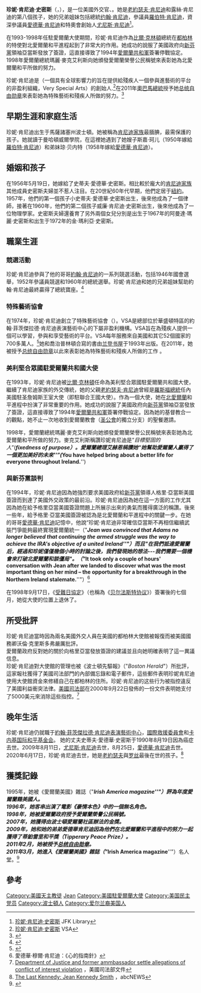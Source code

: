 {{Infobox Ambassador
| name         = 珍妮·肯尼迪·史密斯
| image        = Jean Kennedy Smith and Vicki Kennedy.jpg
| caption      = 珍妮·肯尼迪和維琪·肯尼迪（攝於2008年）
| imagesize    =
| office = 第25任美國駐愛爾蘭大使
| president      =[[比爾·克林頓|比爾·克林頓]]
| term_start      =1993年6月7日
| term_end        =1998年9月17日
|predecessor      =威廉·亨利·吉拉德·菲茨傑拉德    
| successor      =邁克爾·蘇里文
| birth_date = {{birth date|1928|2|20}}
| birth_place = {{USA}}[[馬薩諸塞州|馬薩諸塞州]][[波士頓|波士頓]]
| death_date = {{death date and age|2020|6|17|1928|2|20}}
| death_place= {{USA}}[[紐約州|紐約州]][[紐約|紐約]]
| nationnality= {{USA}}
| spouse =
| parents =[[老约瑟夫·P·肯尼迪|老約瑟夫·帕特里克·肯尼迪]]<br>[[罗丝·肯尼迪|罗丝·肯尼迪]]
| relations=[[小約瑟夫·帕特里克·肯尼迪|小約瑟夫·帕特里克·肯尼迪]]<br>[[約翰·菲茨傑拉德·肯尼迪|約翰·菲茨傑拉德·肯尼迪]]<br>{{link-en|露絲瑪麗·肯尼迪|Rosemary Kennedy}}<br>[[凱瑟琳·肯尼迪|凱瑟琳·肯尼迪]]<br>[[尤尼斯·肯尼迪|尤尼斯·肯尼迪]]<br>{{link-en|帕特里夏·肯尼迪|Patricia Kennedy Lawford}}<br>[[罗伯特·肯尼迪|羅伯特·弗蘭西斯·肯尼迪]]<br>[[泰德·肯尼迪|愛德華·穆爾·肯尼迪]]
|children =小史蒂夫·愛德華·史密斯. （Stephen Edward Smith, Jr.，1957年出生）<br>{{link-en|威廉·肯尼迪·史密斯|William Kennedy Smith}}（William Kennedy Smith，1960年出生）<br>阿曼達·瑪麗·史密斯（Amanda Mary Smith，1967年出生）<br>金·瑪利亞·史密斯（Kym Maria Smith，1972年出生）
|party = [[民主党_(美国)|民主黨]]
|職業    = 政治家
| religion        = [[天主教会|羅馬天主教]]
| alma_mater      = {{link-en|曼哈顿维尔學院|Manhattanville College}}
}}

'''珍妮·肯尼迪·史密斯'''（{{lang-en|Jean Kennedy Smith}}，{{bd|1928年|2月20日|2020年|6月17日|catIdx=Smith}}），是一位美國外交官、{{le|美國駐愛爾蘭共和国大使|List of ambassadors of the United States to Ireland}}。她是[[老约瑟夫·P·肯尼迪|老約瑟夫·肯尼迪]]和露絲·肯尼迪的第八個孩子，她的兄弟姐妹包括總統[[约翰·肯尼迪|约翰·肯尼迪]]，參議員[[羅伯特·肯尼迪|羅伯特·肯尼迪]]，資深參議員[[愛德華·肯尼迪|愛德華·肯尼迪]]和特奧會創始人[[尤尼斯·肯尼迪|尤尼斯·肯尼迪]]<ref>[http://www.jfklibrary.org/JFK/The-Kennedy-Family/Jean-Kennedy-Smith.aspx  珍妮·肯尼迪·史密斯] {{Wayback|url=http://www.jfklibrary.org/JFK/The-Kennedy-Family/Jean-Kennedy-Smith.aspx |date=20110409165454 }}JFK Library</ref>。

在1993-1998年任駐愛爾蘭大使期間，珍妮·肯尼迪作為[[比爾·克林頓|比爾·克林頓]]總統在[[都柏林|都柏林]]的特使對北愛爾蘭和平進程起到了非常大的作用。她成功的說服了美國政府向[[新芬黨|新芬黨]]領袖亞當斯發放了簽證，這直接導致了1994年[[愛爾蘭共和軍|愛爾蘭共和軍]]簽署停戰協定。1998年愛爾蘭總統瑪麗·麥克艾利斯向她頒發愛爾蘭榮譽公民稱號來表彰她為北愛爾蘭和平所做的努力。

珍妮·肯尼迪是{{link-en|特殊藝術協會|Very Special Arts}}（一個具有全球影響力的旨在提供給殘疾人一個參與進藝術的平台的非盈利組織，Very Special Arts）的創始人.<ref> [http://www.kennedy-center.org/education/vsa/jean_kennedy.cfm  珍妮·肯尼迪·史密斯] {{webarchive|url=https://web.archive.org/web/20121003082028/http://www.kennedy-center.org/education/vsa/jean_kennedy.cfm |date=2012-10-03 }}  VSA </ref>在2011年[[奧巴馬|奧巴馬總統]]授予她[[总统自由勋章|总统自由勋章]]來表彰她為特殊藝術和殘疾人所做的努力。<ref>{{Cite web |url=http://www.whitehouse.gov/the-press-office/2010/11/17/president-obama-names-presidential-medal-freedom-recipients |title=President Obama Names Presidential Medal of Freedom Recipients |accessdate=2014-02-06 |archive-date=2010-11-20 |archive-url=https://web.archive.org/web/20101120204716/http://www.whitehouse.gov/the-press-office/2010/11/17/president-obama-names-presidential-medal-freedom-recipients |dead-url=no }}</ref>

==早期生涯和家庭生活==

珍妮·肯尼迪出生于馬薩諸塞州波士頓。她被稱為[[肯尼迪家族|肯尼迪家族]]最腼腆，最需保護的孩子。她就讀于曼哈頓威爾學院，在這裡她遇到了她嫂子斯嘉·珂儿（1950年嫁給[[羅伯特·肯尼迪|羅伯特·肯尼迪]]）和弟妹琼·贝内特（1958年嫁給[[愛德華·肯尼迪|愛德華·肯尼迪]]）。

==婚姻和孩子==
在1956年5月19日，她嫁給了史蒂夫·愛德華·史密斯。相比較於龐大的[[肯尼迪家族|肯尼迪家族]]其他成員史密斯夫婦並不惹人注目。在20世紀60年代早期，他們定居于[[紐約|紐約]]。1957年，他們的第一個孩子小史蒂夫·愛德華·史密斯出生，後來他成為了一個律師，接著在1960年，他們的第二個孩子威廉·肯尼迪·史密斯出生，後來他成為了一位物理學家。史密斯夫婦還養育了另外兩個女兒分別是出生于1967年的阿曼達·瑪麗·史密斯和出生于1972年的金·瑪利亞·史密斯。
==職業生涯==
===競選活動===
珍妮·肯尼迪參與了他的哥哥[[JFK|約翰·肯尼迪]]的一系列競選活動，包括1946年國會選舉，1952年參議員競選和1960年的總統選舉。珍妮·肯尼迪和她的兄弟姐妹幫助約翰·肯尼迪最終贏得了總統寶座。<ref>{{Cite web |url=http://usatoday30.usatoday.com/news/washington/2010-09-26-jfk-jean-kennedy-smith_N.htm |title=珍妮·肯尼迪在肯尼迪總統競選中的影響 |accessdate=2014-02-06 |archive-date=2015-04-26 |archive-url=https://web.archive.org/web/20150426093843/http://usatoday30.usatoday.com/news/washington/2010-09-26-jfk-jean-kennedy-smith_N.htm |dead-url=no }}</ref>

===特殊藝術協會===
在1974年，珍妮·肯尼迪創立了特殊藝術協會（{{link-en|特殊藝術協會|VSA}}）。VSA是總部位於華盛頓特區的約翰·菲茨傑拉德·肯尼迪表演藝術中心的下屬非盈利機構。VSA旨在為殘疾人提供一個可以學習，參與和享受藝術的平台。VSA每年服務來自美國和其它52個國家的700多萬人。<ref>{{Cite web |url=http://www.kennedy-center.org/education/vsa/ |title=關於VSA |accessdate=2014-02-06 |archive-date=2014-02-14 |archive-url=https://web.archive.org/web/20140214200153/http://www.kennedy-center.org/education/vsa/ |dead-url=no }}</ref>她和喬治普林頓合寫的書{{link-en|Chronicles of Courage: Very Special Artists|Chronicles of Courage: Very Special Artists}}由[[兰登书屋|兰登书屋]]于1993年出版。在2011年，她被授予[[总统自由勋章|总统自由勋章]]以此來表彰她為特殊藝術和殘疾人所做的工作  。

===美利堅合眾國駐愛爾蘭共和國大使===
在1993年，珍妮·肯尼迪被[[比爾·克林頓|比爾·克林頓]]任命為美利堅合眾國駐愛爾蘭共和國大使，繼續了肯尼迪家族的外交傳統，她的父親[[老约瑟夫·P·肯尼迪|老約瑟夫·肯尼迪]]曾經是[[富兰克林·德拉诺·罗斯福|羅斯福總統]]任內美國駐圣詹姆斯王室大使（即駐聯合王國大使）。作為一個大使，她在[[北愛爾蘭|北愛爾蘭]]和平進程中扮演了非常重要的作用。她成功的說服了美國政府向[[新芬黨|新芬黨]]領袖亞當發放了簽證，這直接導致了1994年[[愛爾蘭共和軍|愛爾蘭共和軍]]簽署停戰協定。因為她的基督教合一的觀點，她不止一次地收到愛爾蘭教會（[[圣公會|圣公會]]的獨立分支）的聖餐邀請。

1998年，愛爾蘭總統瑪麗·麥克艾利斯向她頒發愛爾蘭榮譽公民稱號來表彰她為北愛爾蘭和平所做的努力。麥克艾利斯稱讚珍妮肯尼迪是“''目標堅固的人''”('''''fixedness of purpose'''''）。愛爾蘭總理艾赫恩稱讚她“''她幫助愛爾蘭人贏得了一個更加美好的未來''”('''''You have helped bring about a better life for everyone throughout Ireland.''''')

===與新芬黨談判===
在1994年，珍妮·肯尼迪因為她強烈要求美國政府給[[新芬黨|新芬黨]]領導人格里·亞當斯美國簽證而到達了美國外交政策的最前沿。珍妮·肯尼迪因為她在這一方面的工作尤其因為她在給予格里亞當美國簽證問題上所展示出來的勇氣而獲得廣泛的稱讚。後來一些年，給予格里·亞當美國簽證被認為是北愛爾蘭和平進程中的關鍵一步。在她的哥哥[[愛德華·肯尼迪|愛德華·肯尼迪]]記憶中，他說“珍妮·肯尼迪非常確信亞當斯不再相信繼續武裝鬥爭能夠最終實現愛爾蘭統一（"'''''Jean was convinced that Adams no longer believed that continuing the armed struggle was the way to achieve the IRA's objective of a united Ireland'''''"）而且"在我們抵達愛爾蘭后，經過和珍妮僅僅幾個小時的討論之後，我們發現她的想法---我們需要一個機會來打破北愛爾蘭和談僵局"。（"'''''It took only a couple of hours' conversation with Jean after we landed to discover what was the most important thing on her mind – the opportunity for a breakthrough in the Northern Ireland stalemate.'''''"）<ref> 愛德華·穆爾·肯尼迪：《心的指南針》</ref>

在1998年9月17日，《[[贝尔法斯特协议|受難日協定]]》（也稱為《[[贝尔法斯特协议|贝尔法斯特协议]]》）簽署後的七個月，她從大使的位置上退休了。

==所受批評==
珍妮·肯尼迪當時因為兩名美國外交人員在美國的都柏林大使館被報復而被美國國務卿沃倫·克里斯多弗嚴厲批評。<br>愛爾蘭政府反對她的關於向格里亞當發放簽證的建議並且向她明確表明了這一異議信息。<br>珍妮·肯尼迪對大使館的管理也被《波士頓先驅報》（"''Boston Herald''"）所批評，這家報社獲得了美國司法部門的內部備忘錄和電子郵件，這些郵件表明珍妮肯尼迪使用大使館資金來修繕自己在都柏林的住所。珍妮·肯尼迪的这些行为被指控違反了美國利益衝突法律。[[美國司法部|美國司法部]]在2000年9月22日發佈的一份文件表明她支付了5000美元來消除這些指控。<ref>[http://www.justice.gov/opa/pr/2000/September/558crm.htm Department of Justice and former ammbassador settle allegations of conflict of interest violation] {{Wayback|url=http://www.justice.gov/opa/pr/2000/September/558crm.htm |date=20130714003456 }}，美國司法部文件</ref>

==晚年生活==
珍妮·肯尼迪仍就職于[[約翰·菲茨傑拉德·肯尼迪表演藝術中心|約翰·菲茨傑拉德·肯尼迪表演藝術中心]]，[[國際救援委員會|國際救援委員會]]和[[卡内基国际和平基金会|卡内基国际和平基金会]]。
她的丈夫史蒂夫·愛德華·史密斯于1990年8月19日因為癌症去世。2009年8月11日，[[尤尼斯·肯尼迪|尤尼斯·肯尼迪]]去世，8月25日，[[愛德華·肯尼迪|愛德華·肯尼迪]]去世。2020年6月17日，珍妮·肯尼迪去世，她是[[老约瑟夫·P·肯尼迪|老約瑟夫]]與[[罗丝·肯尼迪|罗丝]]最後在世的孩子。<ref>[http://abcnews.go.com/Politics/TedKennedy/story?id=8421544 The Last Kennedy: Jean Kennedy Smith] {{Wayback|url=http://abcnews.go.com/Politics/TedKennedy/story?id=8421544 |date=20140103212114 }}，abcNEWS</ref>

==獲獎記錄==
1995年，她被《愛爾蘭美國》雜誌（"'''''Irish America magazine'''''"）評為年度愛爾蘭籍美國人。<br>1996年，她客串出演了電影《豪情本色》中的一個無名角色。<br>1998年，她被愛爾蘭政府授予愛爾蘭榮譽公民稱號。<br>2007年，她獲得由波士頓愛爾蘭社區辦法的金獎。<br>2009年，她和她的弟弟愛德華肯尼迪因為他們在北愛爾蘭和平進程中的努力一起獲得了蒂鉑雷里和平獎（'''Tipperary Peace Prize'''）。<br>2011年2月，她被授予[[总统自由勋章|总统自由勋章]]。<br>2011年3月，她進入《愛爾蘭美國》雜誌（"'''''Irish America magazine'''''"）名人堂。<ref>{{Cite web |url=http://irishamerica.com/2011/04/jean-kennedy-smith-irish-america-hall-of-fame/ |title=Jean Kennedy Smith:Irish America Hall of Fame  |accessdate=2014-02-06 |archive-date=2013-11-13 |archive-url=https://web.archive.org/web/20131113141313/http://irishamerica.com/2011/04/jean-kennedy-smith-irish-america-hall-of-fame/ |dead-url=no }}</ref>

==參考==
{{Reflist|2}}
{{肯尼迪家族}}

{{DEFAULTSORT: Smith, Jean Kennedy}}
[[Category:美國天主教徒|Category:美國天主教徒]]
[[Category:肯尼迪家族|Jean]]
[[Category:美國駐愛爾蘭大使|Category:美國駐愛爾蘭大使]]
[[Category:美国民主党员|Category:美国民主党员]]
[[Category:波士頓人|Category:波士頓人]]
[[Category:爱尔兰裔美国人|Category:爱尔兰裔美国人]]